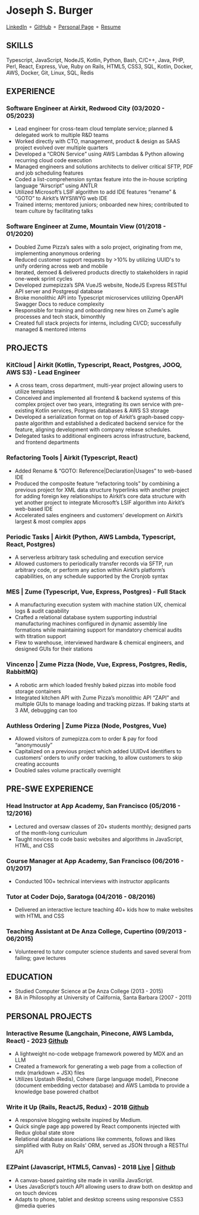 # Joseph S. Burger

[LinkedIn](https://www.linkedin.com/in/burgerjoseph/) ⚬ [GitHub](https://github.com/candyapplecorn) ⚬ [Personal Page](https://candyapplecorn.github.io/portfolio/) ⚬ [Resume](https://candyapplecorn.github.io/joseph_burger_resume_2023_05_16_reduced_pii.pdf)

## SKILLS

Typescript, JavaScript, NodeJS, Kotlin, Python, Bash, C/C++, Java, PHP, Perl, React, Express, Vue, Ruby on Rails, HTML5, CSS3, SQL, Kotlin, Docker, AWS, Docker, Git, Linux, SQL, Redis

## EXPERIENCE

### Software Engineer at Airkit, Redwood City (03/2020 - 05/2023)

- Lead engineer for cross-team cloud template service; planned & delegated work to multiple R&D teams
- Worked directly with CTO, management, product & design as SAAS project evolved over multiple quarters
- Developed a “CRON Service” using AWS Lambdas & Python allowing recurring cloud code execution
- Managed engineers and solutions architects to deliver critical SFTP, PDF and job scheduling features
- Coded a list-comprehension syntax feature into the in-house scripting language “Airscript” using ANTLR
- Utilized Microsoft’s LSIF algorithm to add IDE features “rename” & “GOTO” to Airkit’s WYSIWYG web IDE
- Trained interns; mentored juniors; onboarded new hires; contributed to team culture by facilitating talks

### Software Engineer at Zume, Mountain View (01/2018 - 01/2020)

- Doubled Zume Pizza’s sales with a solo project, originating from me, implementing anonymous ordering
- Reduced customer support requests by >10% by utilizing UUID's to unify ordering across web and mobile
- Iterated, demoed & delivered products directly to stakeholders in rapid one-week sprint cycles
- Developed zumepizza’s SPA VueJS website, NodeJS Express RESTful API server and Postgresql database
- Broke monolithic API into Typescript microservices utilizing OpenAPI Swagger Docs to reduce complexity
- Responsible for training and onboarding new hires on Zume's agile processes and tech stack, bimonthly
- Created full stack projects for interns, including CI/CD; successfully managed & mentored interns

## PROJECTS

### KitCloud | Airkit (Kotlin, Typescript, React, Postgres, JOOQ, AWS S3) - Lead Engineer

- A cross team, cross department, multi-year project allowing users to utilize templates
- Conceived and implemented all frontend & backend systems of this complex project over two years, integrating its own service with pre-existing Kotlin services, Postgres databases & AWS S3 storage
- Developed a serialization format on top of Airkit’s graph-based copy-paste algorithm and established a dedicated backend service for the feature, aligning development with company release schedules.
- Delegated tasks to additional engineers across infrastructure, backend, and frontend departments

### Refactoring Tools | Airkit (Typescript, React)

- Added Rename & “GOTO: Reference|Declaration|Usages” to web-based IDE
- Produced the composite feature “refactoring tools” by combining a previous project for XML data structure hyperlinks with another project for adding foreign key relationships to Airkit’s core data structure with yet another project to integrate Microsoft’s LSIF algorithm into Airkit’s web-based IDE
- Accelerated sales engineers and customers’ development on Airkit’s largest & most complex apps

### Periodic Tasks | Airkit (Python, AWS Lambda, Typescript, React, Postgres)

- A serverless arbitrary task scheduling and execution service
- Allowed customers to periodically transfer records via SFTP, run arbitrary code, or perform any action within Airkit’s platform’s capabilities, on any schedule supported by the Cronjob syntax

### MES | Zume (Typescript, Vue, Express, Postgres) - Full Stack

- A manufacturing execution system with machine station UX, chemical logs & audit capability
- Crafted a relational database system supporting industrial manufacturing machines configured in dynamic assembly line formations while maintaining support for mandatory chemical audits with titration support
- Flew to warehouse, interviewed hardware & chemical engineers, and designed GUIs for their stations

### Vincenzo | Zume Pizza (Node, Vue, Express, Postgres, Redis, RabbitMQ)

- A robotic arm which loaded freshly baked pizzas into mobile food storage containers
- Integrated kitchen API with Zume Pizza’s monolithic API “ZAPI” and multiple GUIs to manage loading and tracking pizzas. If baking starts at 3 AM, debugging can too

### Authless Ordering | Zume Pizza (Node, Postgres, Vue)

- Allowed visitors of zumepizza.com to order & pay for food “anonymously”
- Capitalized on a previous project which added UUIDv4 identifiers to customers’ orders to unify order tracking, to allow customers to skip creating accounts
- Doubled sales volume practically overnight

## PRE-SWE EXPERIENCE

### Head Instructor at App Academy, San Francisco (05/2016 - 12/2016)

- Lectured and oversaw classes of 20+ students monthly; designed parts of the month-long curriculum
- Taught novices to code basic websites and algorithms in JavaScript, HTML, and CSS

### Course Manager at App Academy, San Francisco (06/2016 - 01/2017)

- Conducted 100+ technical interviews with instructor applicants

### Tutor at Coder Dojo, Saratoga (04/2016 - 08/2016)

- Delivered an interactive lecture teaching 40+ kids how to make websites with HTML and CSS

### Teaching Assistant at De Anza College, Cupertino (09/2013 - 06/2015)

- Volunteered to tutor computer science students and saved several from failing; gave lectures

## EDUCATION

- Studied Computer Science at De Anza College (2013 - 2015)
- BA in Philosophy at University of California, Santa Barbara (2007 - 2011)

## PERSONAL PROJECTS

### Interactive Resume (Langchain, Pinecone, AWS Lambda, React) - 2023 [Github](https://github.com/yourusername/projectlink)

- A lightweight no-code webpage framework powered by MDX and an LLM
- Created a framework for generating a web page from a collection of mdx (markdown + JSX) files
- Utilizes Upstash (Redis), Cohere (large language model), Pinecone (document embedding vector database) and AWS Lambda to provide a knowledge base powered chatbot

### Write it Up (Rails, ReactJS, Redux) - 2018 [Github](https://github.com/yourusername/projectlink)

- A responsive blogging website inspired by Medium.
- Quick single page app powered by React components injected with Redux global state store
- Relational database associations like comments, follows and likes simplified with Ruby on Rails’ ORM, served as JSON through a RESTful API

### EZPaint (Javascript, HTML5, Canvas) - 2018 [Live](https://yourwebsite.com) | [Github](https://github.com/yourusername/projectlink)

- A canvas-based painting site made in vanilla JavaScript.
- Uses JavaScript’s touch API allowing users to draw both on desktop and on touch devices
- Adapts to phone, tablet and desktop screens using responsive CSS3 @media queries
